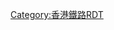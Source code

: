{{Routemap|collapse=yes|title=大嶼山機場鐵路|map=
\\uKBHFa\\\~~ ~~{{站|博覽館}}~~ ~~[[亞洲國際博覽館]]
\\uhSTRa@g\\\
\FLUG\uBHF!~lhBHF\FLUG\BOOT\~~ ~~{{站|機場||香港}}~~ ~~[[香港國際機場]]、[[海天客運碼頭]]
\\uhSTRe@f\\\
\WASSERq\uhKRZWae\WASSERq\\
\BOOT\uSTR\\\
AETRAM\utKBHFaq\uKRZt\utSTR+r\\~~ ~~{{站|東涌||東涌綫}}~~ ~~[[東涌新碼頭]]、[[東涌站 (昂坪360)|東涌纜車站]]
\\uSTR\utSTRe\\
\\uKRWg+l\uKRWr\\~~ ~~ ~~ ~~{{RoutemapRoute|Licon=U|Ricon=R||{{港鐵路線名|AEL|S}}　{{港鐵路線名|TCL|S}}}}
\\uKRWgl\uKRW+r\\
\\uSTR\uDST\\~~ ~~ ~~ ~~[[港鐵車廠#小蠔灣車廠|小蠔灣車廠]]
\\uKRWg+l\uKRWr\\
\uKRW+l\uKRWglr\uKRW+r\\
\uXBHF-L\uXBHF-R\uSTR\\~~{{站|欣澳}}
uCONTgq\uSTRr\uKRWg+l\uKRWr\\~~ ~~ ~~ ~~{{RoutemapRoute|Licon=L|{{港鐵路線名|DRL|S}}往{{站|迪士尼||香港}}}}
\\uTUNNEL1\\\
\WASSERq\uhKRZW\WASSERq\\~~ ~~ ~~ ~~[[汲水門大橋]]跨[[汲水門]]
\WASSERq\uhKRZW\WASSERq\\~~ ~~ ~~ ~~[[青馬大橋]]跨[[馬灣海峽]]
\\uhtSTRa\utENDEa\\
\\uhtSTRe\uhtSTRe\\
\\uhKRWgl\uhKRWg+r\\
\\uBHF!~lhBHF!~HUBaq\uBHF!~lhBHF!~HUBeq\\~~{{站|青衣}}
\WASSERq\uhKRZW\uhKRZW\WASSERq\~~ ~~ ~~ ~~[[青荔橋]]跨[[藍巴勒海峽]]
\\uhtSTRa\uhtSTRa\utCONTg\~~ ~~ ~~ ~~{{RoutemapRoute|Ricon=u|{{港鐵路線名|TWL|S}}往{{站|荃灣}}}}
\\utSTR\utXBHF-L\utXBHF-R\~~{{站|茘景}}
\\uhtSTRe\uhtSTRe\utLSTRl\utLSTR+r
\\uhSTRe@f\uhSTRe@f\tCONTg\utLSTR~~ ~~ ~~ ~~{{RoutemapRoute|Ricon=U|{{港鐵路線名|TML|S}}往{{站|屯門||屯馬綫}}}}
\\uSTR\uXBHF-L\tXBHF-R\utLSTR~~{{站|南昌||香港}}
\\uSTR\uBHF\tCONTf\utLSTR~~ ~~{{站|奧運}}~~ ~~{{RoutemapRoute|Ricon=d|{{港鐵路線名|TML|S}}往{{站|紅磡}}}}
\\utSTRa\utSTRa\\utLSTR
\\utBHF!~HUBaq\utBHF!~HUBeq\\utLSTR~~{{站|九龍||港鐵}}
\\utKRWg+l\utKRWr\WASSER+l\utSTR!~WASSERq~~ ~~ ~~ ~~第一條過海鐵路隧道（荃灣綫）
\WASSERq\utKRZW\WASSERq\WASSERr\utLSTR~~ ~~ ~~ ~~第三條過海鐵路隧道跨[[維多利亞港]]
\\utKRWgl\utKRW+r\\utLSTR
\\utKBHFe!~HUBaq\utKBHFxe!~HUBeq\BOOT\utLSTR~~ ~~{{站|香港}}~~ ~~[[中環碼頭]]
\\BL\uextSTRl\uextCONTfq\utLSTR~~ ~~市區綫收費區內轉乘通道~~{{RoutemapRoute|Ricon=r|[[北港島綫]]（建議中）}}
\\utKBHFaq!~HUBa\utLSTRq\utLSTRq\utLSTRr~~ ~~{{站|中環}}~~ ~~{{RoutemapRoute|Ricon=U|{{港鐵路線名|TWL|S}}往{{站|荃灣}}}}
\utCONTgq\utBHFq!~HUBe\utCONTfq\\~~ ~~ ~~ ~~{{RoutemapRoute|Licon=l|Ricon=r|{{港鐵路線名|ISL|S}}往{{站|堅尼地城}}及{{站|柴灣}}}}
}}<noinclude>

{{Rdt intro|[[大嶼山機場鐵路]]}}
[[Category:香港鐵路RDT]]
</noinclude>